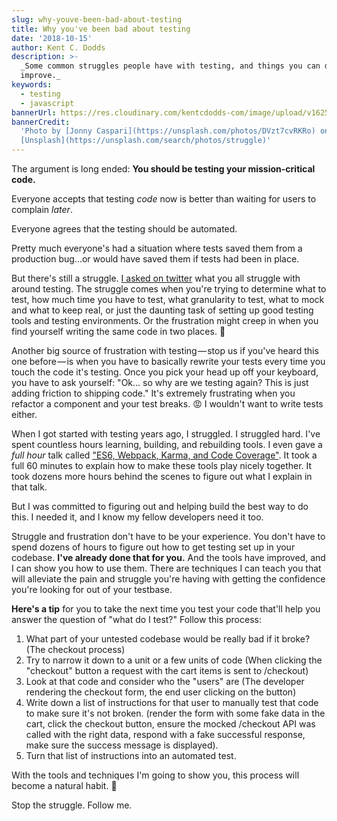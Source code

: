 ```yaml
---
slug: why-youve-been-bad-about-testing
title: Why you've been bad about testing
date: '2018-10-15'
author: Kent C. Dodds
description: >-
  _Some common struggles people have with testing, and things you can do to
  improve._
keywords:
  - testing
  - javascript
bannerUrl: https://res.cloudinary.com/kentcdodds-com/image/upload/v1625033538/kentcdodds.com/content/blog/why-youve-been-bad-about-testing/banner.jpg
bannerCredit:
  'Photo by [Jonny Caspari](https://unsplash.com/photos/DVzt7cvRKRo) on
  [Unsplash](https://unsplash.com/search/photos/struggle)'
---
```


The argument is long ended: **You should be testing your mission-critical
code.**

Everyone accepts that testing _code_ now is better than waiting for users to
complain _later_.

Everyone agrees that the testing should be automated.

Pretty much everyone's had a situation where tests saved them from a production
bug...or would have saved them if tests had been in place.

But there's still a struggle.
[I asked on twitter](https://twitter.com/kentcdodds/status/1048645068616163328)
what you all struggle with around testing. The struggle comes when you're trying
to determine what to test, how much time you have to test, what granularity to
test, what to mock and what to keep real, or just the daunting task of setting
up good testing tools and testing environments. Or the frustration might creep
in when you find yourself writing the same code in two places. 🤪

Another big source of frustration with testing — stop us if you've heard this
one before — is when you have to basically rewrite your tests every time you
touch the code it's testing. Once you pick your head up off your keyboard, you
have to ask yourself: "Ok... so why are we testing again? This is just adding
friction to shipping code." It's extremely frustrating when you refactor a
component and your test breaks. 😡 I wouldn't want to write tests either.

When I got started with testing years ago, I struggled. I struggled hard. I've
spent countless hours learning, building, and rebuilding tools. I even gave a
_full hour_ talk called
["ES6, Webpack, Karma, and Code Coverage"](/talks/#es-6-webpack-karma-and-code-coverage).
It took a full 60 minutes to explain how to make these tools play nicely
together. It took dozens more hours behind the scenes to figure out what I
explain in that talk.

But I was committed to figuring out and helping build the best way to do this. I
needed it, and I know my fellow developers need it too.

Struggle and frustration don't have to be your experience. You don't have to
spend dozens of hours to figure out how to get testing set up in your codebase.
**I've already done that for you.** And the tools have improved, and I can show
you how to use them. There are techniques I can teach you that will alleviate
the pain and struggle you're having with getting the confidence you're looking
for out of your testbase.

**Here's a tip** for you to take the next time you test your code that'll help
you answer the question of "what do I test?" Follow this process:

1.  What part of your untested codebase would be really bad if it broke? (The
    checkout process)
2.  Try to narrow it down to a unit or a few units of code (When clicking the
    "checkout" button a request with the cart items is sent to /checkout)
3.  Look at that code and consider who the "users" are (The developer rendering
    the checkout form, the end user clicking on the button)
4.  Write down a list of instructions for that user to manually test that code
    to make sure it's not broken. (render the form with some fake data in the
    cart, click the checkout button, ensure the mocked /checkout API was called
    with the right data, respond with a fake successful response, make sure the
    success message is displayed).
5.  Turn that list of instructions into an automated test.

With the tools and techniques I'm going to show you, this process will become a
natural habit. 💯

Stop the struggle. Follow me.
